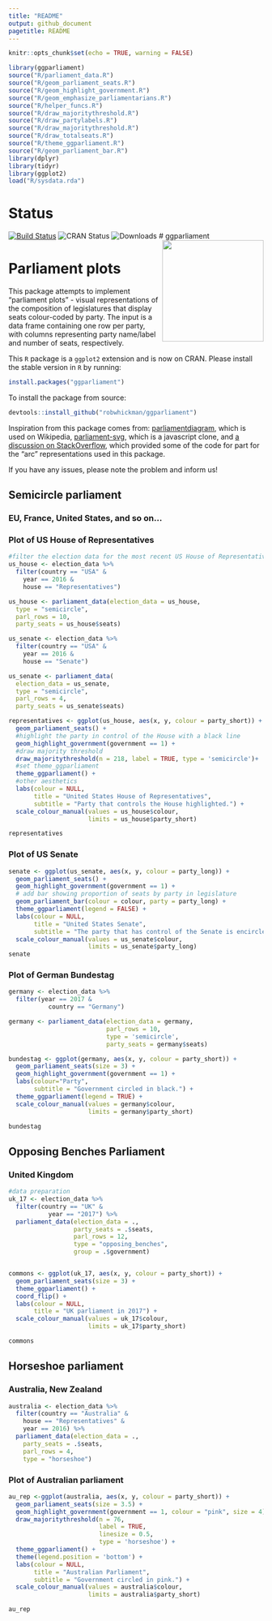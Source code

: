 ```yaml
---
title: "README"
output: github_document
pagetitle: README
---
```


<!-- README.md is generated from README.Rmd. Please edit that file -->


```r
knitr::opts_chunk$set(echo = TRUE, warning = FALSE)

library(ggparliament)
source("R/parliament_data.R")
source("R/geom_parliament_seats.R")
source("R/geom_highlight_government.R")
source("R/geom_emphasize_parliamentarians.R")
source("R/helper_funcs.R")
source("R/draw_majoritythreshold.R")
source("R/draw_partylabels.R")
source("R/draw_majoritythreshold.R")
source("R/draw_totalseats.R")
source("R/theme_ggparliament.R")
source("R/geom_parliament_bar.R")
library(dplyr)
library(tidyr)
library(ggplot2)
load("R/sysdata.rda")
```

# Status
[![Build Status](https://travis-ci.org/RobWHickman/ggparliament.png)](https://travis-ci.org/RobWHickman/ggparliament)
![CRAN Status](https://www.r-pkg.org/badges/version/ggparliament)
![Downloads](https://cranlogs.r-pkg.org/badges/grand-total/ggparliament)
# ggparliament <img src = "man/figures/HexSticker.png" align = "right" width = "200"/>

# Parliament plots


This package attempts to implement "parliament plots" - visual representations of the composition of legislatures that display seats colour-coded by party. The input is a data frame containing one row per party, with columns representing party name/label and number of seats, respectively.

This `R` package is a `ggplot2` extension and is now on CRAN. Please install the stable version in `R` by running:

```r
install.packages("ggparliament")
```

To install the package from source:
```r
devtools::install_github("robwhickman/ggparliament")
```

Inspiration from this package comes from: [parliamentdiagram](https://github.com/slashme/parliamentdiagram), which
is used on Wikipedia, [parliament-svg](https://github.com/juliuste/parliament-svg), which is a javascript clone, and [a discussion on StackOverflow](http://stackoverflow.com/questions/42729174/creating-a-half-donut-or-parliamentary-seating-chart), which provided some of the code for part for the "arc" representations used in this package.


If you have any issues, please note the problem and inform us!

## Semicircle parliament

### EU, France, United States, and so on...


### Plot of US House of Representatives


```r
#filter the election data for the most recent US House of Representatives
us_house <- election_data %>%
  filter(country == "USA" &
    year == 2016 &
    house == "Representatives")

us_house <- parliament_data(election_data = us_house,
  type = "semicircle",
  parl_rows = 10,
  party_seats = us_house$seats)

us_senate <- election_data %>%
  filter(country == "USA" &
    year == 2016 &
    house == "Senate")

us_senate <- parliament_data(
  election_data = us_senate,
  type = "semicircle",
  parl_rows = 4,
  party_seats = us_senate$seats)

```

```r
representatives <- ggplot(us_house, aes(x, y, colour = party_short)) +
  geom_parliament_seats() + 
  #highlight the party in control of the House with a black line
  geom_highlight_government(government == 1) +
  #draw majority threshold
  draw_majoritythreshold(n = 218, label = TRUE, type = 'semicircle')+
  #set theme_ggparliament
  theme_ggparliament() +
  #other aesthetics
  labs(colour = NULL, 
       title = "United States House of Representatives",
       subtitle = "Party that controls the House highlighted.") +
  scale_colour_manual(values = us_house$colour, 
                      limits = us_house$party_short) 

representatives
```

### Plot of US Senate

```r
senate <- ggplot(us_senate, aes(x, y, colour = party_long)) +
  geom_parliament_seats() + 
  geom_highlight_government(government == 1) +
  # add bar showing proportion of seats by party in legislature
  geom_parliament_bar(colour = colour, party = party_long) + 
  theme_ggparliament(legend = FALSE) +
  labs(colour = NULL, 
       title = "United States Senate",
       subtitle = "The party that has control of the Senate is encircled in black.") +
  scale_colour_manual(values = us_senate$colour,
                      limits = us_senate$party_long)
senate 
```


### Plot of German Bundestag

```r
germany <- election_data %>%
  filter(year == 2017 & 
           country == "Germany") 

germany <- parliament_data(election_data = germany, 
                           parl_rows = 10,
                           type = 'semicircle',
                           party_seats = germany$seats)

bundestag <- ggplot(germany, aes(x, y, colour = party_short)) +
  geom_parliament_seats(size = 3) +
  geom_highlight_government(government == 1) + 
  labs(colour="Party",
       subtitle = "Government circled in black.") +  
  theme_ggparliament(legend = TRUE) +
  scale_colour_manual(values = germany$colour, 
                      limits = germany$party_short) 

bundestag
```

## Opposing Benches Parliament



### United Kingdom

```r
#data preparation
uk_17 <- election_data %>% 
  filter(country == "UK" & 
           year == "2017") %>% 
  parliament_data(election_data = .,
                  party_seats = .$seats,
                  parl_rows = 12,
                  type = "opposing_benches",
                  group = .$government)


commons <- ggplot(uk_17, aes(x, y, colour = party_short)) +
  geom_parliament_seats(size = 3) + 
  theme_ggparliament() + 
  coord_flip() + 
  labs(colour = NULL, 
       title = "UK parliament in 2017") +
  scale_colour_manual(values = uk_17$colour, 
                      limits = uk_17$party_short)

commons

```



## Horseshoe parliament

### Australia, New Zealand

```r
australia <- election_data %>%
  filter(country == "Australia" &
    house == "Representatives" &
    year == 2016) %>% 
  parliament_data(election_data = .,
    party_seats = .$seats,
    parl_rows = 4,
    type = "horseshoe")
```

### Plot of Australian parliament

```r
au_rep <-ggplot(australia, aes(x, y, colour = party_short)) +
  geom_parliament_seats(size = 3.5) + 
  geom_highlight_government(government == 1, colour = "pink", size = 4) + 
  draw_majoritythreshold(n = 76, 
                         label = TRUE, 
                         linesize = 0.5,
                         type = 'horseshoe') + 
  theme_ggparliament() +
  theme(legend.position = 'bottom') + 
  labs(colour = NULL,
       title = "Australian Parliament",
       subtitle = "Government circled in pink.") +
  scale_colour_manual(values = australia$colour, 
                      limits = australia$party_short) 

au_rep
```





